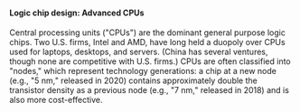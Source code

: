 #### Logic chip design: Advanced CPUs

Central processing units ("CPUs") are the dominant general purpose logic chips. Two U.S. firms, Intel and AMD, have long held a duopoly over CPUs used for laptops, desktops, and servers. (China has several ventures, though none are competitive with U.S. firms.) CPUs are often classified into "nodes," which represent technology generations: a chip at a new node (e.g., "5 nm‚" released in 2020) contains approximately double the transistor density as a previous node (e.g., "7 nm‚" released in 2018) and is also more cost-effective.
